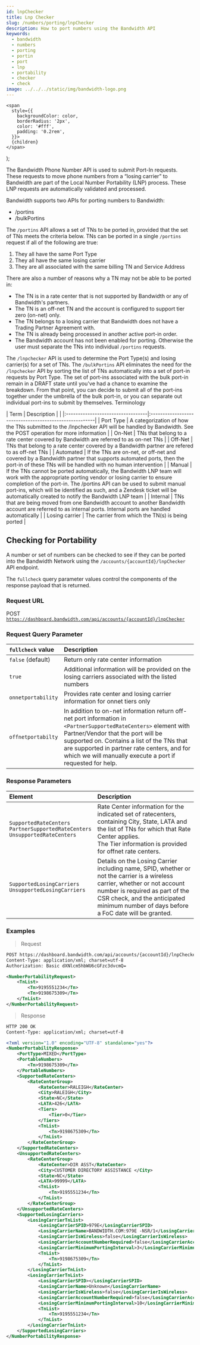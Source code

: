 ```yaml
---
id: lnpChecker
title: Lnp Checker
slug: /numbers/porting/lnpChecker
description: How to port numbers using the Bandwidth API
keywords:
  - bandwidth
  - numbers
  - porting
  - portin
  - port
  - lnp
  - portability
  - checker
  - check
image: ../../../static/img/bandwidth-logo.png
---
```




    <span
      style={{
        backgroundColor: color,
        borderRadius: '2px',
        color: '#fff',
        padding: '0.2rem',
      }}>
      {children}
    </span>
  );

The Bandwidth Phone Number API is used to submit Port-In requests. These requests to move phone numbers from a “losing carrier” to Bandwidth are part of the Local Number Portability (LNP) process. These LNP requests are automatically validated and processed.

Bandwidth supports two APIs for porting numbers to Bandwidth:
- /portins
- /bulkPortins

The `/portins` API allows a set of TNs to be ported in, provided that the set of TNs meets the criteria below.
TNs can be ported in a single `/portins` request if all of the following are true:

1. They all have the same Port Type
2. They all have the same losing carrier
3. They are all associated with the same billing TN and Service Address

There are also a number of reasons why a TN may not be able to be ported in:

* The TN is in a rate center that is not supported by Bandwidth or any of Bandwidth's partners.
* The TN is an off-net TN and the account is configured to support tier zero (on-net) only.
* The TN belongs to a losing carrier that Bandwidth does not have a Trading Partner Agreement with.
* The TN is already being processed in another active port-in order.
* The Bandwidth account has not been enabled for porting.
Otherwise the user must separate the TNs into individual `/portins` requests.

The `/lnpchecker` API is used to determine the Port Type(s) and losing carrier(s) for a set of TNs.
The `/bulkPortins` API eliminates the need for the `/lnpchecker` API by sorting the list of TNs automatically into a set of port-in requests by Port Type. The set of port-ins associated with the bulk port-in remain in a DRAFT state until you've had a chance to examine the breakdown. From that point, you can decide to submit all of the port-ins together under the umbrella of the bulk port-in, or you can separate out individual port-ins to submit by themselves.
Terminology


| Term       | Description                               |                                                                                                                                                                                                                                                                       |
|:----------------------------------|:-------------------------------------------------------|
| Port Type | A categorization of how the TNs submitted to the /lnpchecker API will be handled by Bandwidth. See the POST operation for more information |
| On-Net | TNs that belong to a rate center covered by Bandwidth are referred to as on-net TNs |
| Off-Net | TNs that belong to a rate center covered by a Bandwidth partner are refered to as off-net TNs |
| Automated | If the TNs are on-net, or off-net and covered by a Bandwidth partner that supports automated ports, then the port-in of these TNs will be handled with no human intervention |
| Manual | If the TNs cannot be ported automatically, the Bandwidth LNP team will work with the appropriate porting vendor or losing carrier to ensure completion of the port-in. The /portins API can be used to submit manual port-ins, which will be identified as such, and a Zendesk ticket will be automatically created to notify the Bandwidth LNP team |
| Internal | TNs that are being moved from one Bandwidth account to another Bandwidth account are referred to as internal ports. Internal ports are handled automatically |
| Losing carrier | The carrier from which the TN(s) is being ported |


## Checking for Portability

A number or set of numbers can be checked to see if they can be ported into the Bandwidth Network using the `/accounts/{accountId}/lnpChecker` API endpoint.

The `fullcheck` query parameter values control the components of the response payload that is returned.

### Request URL
<Highlight color="#079CEE">POST</Highlight> <code>https://dashboard.bandwidth.com/api/accounts/{accountId}/lnpChecker</code>

### Request Query Parameter

| `fullcheck` value  | Description                                                                                                                                                                                                                                                                                                      |
|:-------------------|:-----------------------------------------------------------------------------------------------------------------------------------------------------------------------------------------------------------------------------------------------------------------------------------------------------------------|
| `false` (default)  | Return only rate center information                                                                                                                                                                                                                                                                              |
| `true`             | Additional information will be provided on the losing carriers associated with the listed numbers                                                                                                                                                                                                                |
| `onnetportability` | Provides rate center and losing carrier information for onnet tiers only                                                                                                                                                                                                                                         |
| `offnetportabilty` | In addition to on-net information return off-net port information in `<PartnerSupportedRateCenters>` element with Partner/Vendor that the port will be supported on. Contains a list of the TNs that are supported in partner rate centers, and for which we will manually execute a port if requested for help. |

### Response Parameters

| Element                                                                                       | Description                                                                                                                                                                                                                                             |
|:----------------------------------------------------------------------------------------------|:--------------------------------------------------------------------------------------------------------------------------------------------------------------------------------------------------------------------------------------------------------|
| `SupportedRateCenters` <br/> `PartnerSupportedRateCenters` <br/> `UnsupportedRateCenters`  | Rate Center information for the indicated set of ratecenters, containing City, State, LATA and the list of TNs for which that Rate Center applies. <br/> The Tier information is provided for offnet rate centers.                                      |
| `SupportedLosingCarriers` <br/> `UnsupportedLosingCarriers`                                 | Details on the Losing Carrier including name, SPID, whether or not the carrier is a wireless carrier, whether or not account number is required as part of the CSR check, and the anticipated minimum number of days before a FoC date will be granted. |

### Examples

> Request

```xml
POST https://dashboard.bandwidth.com/api/accounts/{accountId}/lnpChecker?fullcheck=true HTTP/1.1
Content-Type: application/xml; charset=utf-8
Authorization: Basic dXNlcm5hbWU6cGFzc3dvcmQ=

<NumberPortabilityRequest>
    <TnList>
        <Tn>9195551234</Tn>
        <Tn>9198675309</Tn>
    </TnList>
</NumberPortabilityRequest>
```

> Response

```xml
HTTP 200 OK
Content-Type: application/xml; charset=utf-8

<?xml version="1.0" encoding="UTF-8" standalone="yes"?>
<NumberPortabilityResponse>
    <PortType>MIXED</PortType>
    <PortableNumbers>
        <Tn>9198675309</Tn>
    </PortableNumbers>
    <SupportedRateCenters>
        <RateCenterGroup>
            <RateCenter>RALEIGH</RateCenter>
            <City>RALEIGH</City>
            <State>NC</State>
            <LATA>426</LATA>
            <Tiers>
                <Tier>0</Tier>
            </Tiers>
            <TnList>
                <Tn>9198675309</Tn>
            </TnList>
        </RateCenterGroup>
    </SupportedRateCenters>
    <UnsupportedRateCenters>
        <RateCenterGroup>
            <RateCenter>DIR ASST</RateCenter>
            <City>CUSTOMER DIRECTORY ASSISTANCE </City>
            <State>NC</State>
            <LATA>99999</LATA>
            <TnList>
                <Tn>9195551234</Tn>
            </TnList>
        </RateCenterGroup>
    </UnsupportedRateCenters>
    <SupportedLosingCarriers>
        <LosingCarrierTnList>
            <LosingCarrierSPID>979E</LosingCarrierSPID>
            <LosingCarrierName>BANDWIDTH.COM:979E -NSR/1</LosingCarrierName>
            <LosingCarrierIsWireless>false</LosingCarrierIsWireless>
            <LosingCarrierAccountNumberRequired>false</LosingCarrierAccountNumberRequired>
            <LosingCarrierMinimumPortingInterval>3</LosingCarrierMinimumPortingInterval>
            <TnList>
                <Tn>9198675309</Tn>
            </TnList>
        </LosingCarrierTnList>
        <LosingCarrierTnList>
            <LosingCarrierSPID></LosingCarrierSPID>
            <LosingCarrierName>Unknown</LosingCarrierName>
            <LosingCarrierIsWireless>false</LosingCarrierIsWireless>
            <LosingCarrierAccountNumberRequired>false</LosingCarrierAccountNumberRequired>
            <LosingCarrierMinimumPortingInterval>10</LosingCarrierMinimumPortingInterval>
            <TnList>
                <Tn>9195551234</Tn>
            </TnList>
        </LosingCarrierTnList>
    </SupportedLosingCarriers>
</NumberPortabilityResponse>
```
